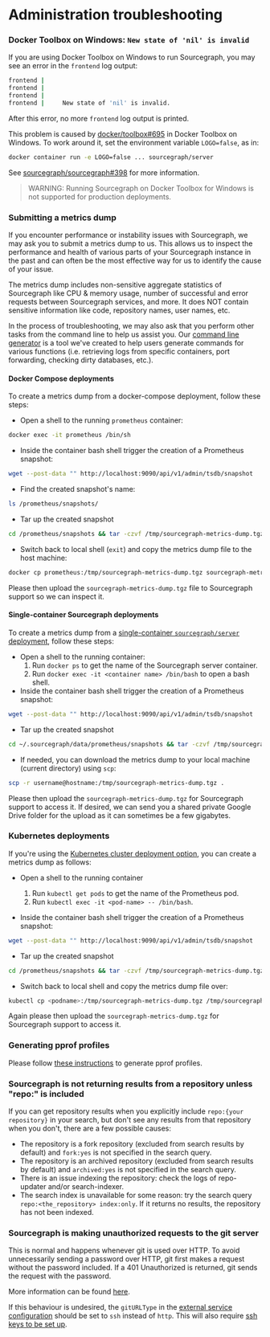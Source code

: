 # Administration troubleshooting

### Docker Toolbox on Windows: `New state of 'nil' is invalid`

If you are using Docker Toolbox on Windows to run Sourcegraph, you may see an error in the `frontend` log output:

```bash
frontend |
frontend |
frontend |
frontend |     New state of 'nil' is invalid.
```

After this error, no more `frontend` log output is printed.

This problem is caused by [docker/toolbox#695](https://github.com/docker/toolbox/issues/695#issuecomment-356218801) in Docker Toolbox on Windows. To work around it, set the environment variable `LOGO=false`, as in:

```bash
docker container run -e LOGO=false ... sourcegraph/server
```

See [sourcegraph/sourcegraph#398](https://github.com/sourcegraph/sourcegraph/issues/398) for more information.

> WARNING: Running Sourcegraph on Docker Toolbox for Windows is not supported for production deployments.

### Submitting a metrics dump

If you encounter performance or instability issues with Sourcegraph, we may ask you to submit a metrics dump to us. This allows us to inspect the performance and health of various parts of your Sourcegraph instance in the past and can often be the most effective way for us to identify the cause of your issue.

The metrics dump includes non-sensitive aggregate statistics of Sourcegraph like CPU & memory usage, number of successful and error requests between Sourcegraph services, and more. It does NOT contain sensitive information like code, repository names, user names, etc.

In the process of troubleshooting, we may also ask that you perform other tasks from the command line to help us assist you. Our [command line generator](https://sourcegraph.github.io/support-generator/) is a tool we've created to help users generate commands for various functions (i.e. retrieving logs from specific containers, port forwarding, checking dirty databases, etc.).

#### Docker Compose deployments

To create a metrics dump from a docker-compose deployment, follow these steps:

* Open a shell to the running `prometheus` container:

```sh
docker exec -it prometheus /bin/sh
```

* Inside the container bash shell trigger the creation of a Prometheus snapshot:

```sh
wget --post-data "" http://localhost:9090/api/v1/admin/tsdb/snapshot
```

* Find the created snapshot's name:

```sh
ls /prometheus/snapshots/
```

* Tar up the created snapshot

```sh
cd /prometheus/snapshots && tar -czvf /tmp/sourcegraph-metrics-dump.tgz <snapshot-name>
```

* Switch back to local shell (`exit`) and copy the metrics dump file to the host machine:

```sh
docker cp prometheus:/tmp/sourcegraph-metrics-dump.tgz sourcegraph-metrics-dump.tgz
```

Please then upload the `sourcegraph-metrics-dump.tgz` file to Sourcegraph support so we can inspect it.

#### Single-container Sourcegraph deployments

To create a metrics dump from a [single-container `sourcegraph/server` deployment](/admin/deploy/docker-single-container/), follow these steps:

* Open a shell to the running container:
    1. Run `docker ps` to get the name of the Sourcegraph server container.
    1. Run `docker exec -it <container name> /bin/bash` to open a bash shell.
* Inside the container bash shell trigger the creation of a Prometheus snapshot:

```sh
wget --post-data "" http://localhost:9090/api/v1/admin/tsdb/snapshot
```

* Tar up the created snapshot

```sh
cd ~/.sourcegraph/data/prometheus/snapshots && tar -czvf /tmp/sourcegraph-metrics-dump.tgz <snapshot-name>
```

* If needed, you can download the metrics dump to your local machine (current directory) using `scp`:

```sh
scp -r username@hostname:/tmp/sourcegraph-metrics-dump.tgz .
```

Please then upload the `sourcegraph-metrics-dump.tgz` for Sourcegraph support to access it. If desired, we can send you a shared private Google Drive folder for the upload as it can sometimes be a few gigabytes.

### Kubernetes deployments

If you're using the [Kubernetes cluster deployment option](https://github.com/sourcegraph/deploy-sourcegraph),
you can create a metrics dump as follows:

* Open a shell to the running container
    1. Run `kubectl get pods` to get the name of the Prometheus pod.
    1. Run `kubectl exec -it <pod-name> -- /bin/bash`.

* Inside the container bash shell trigger the creation of a Prometheus snapshot:

```sh
wget --post-data "" http://localhost:9090/api/v1/admin/tsdb/snapshot
```

* Tar up the created snapshot

```sh
cd /prometheus/snapshots && tar -czvf /tmp/sourcegraph-metrics-dump.tgz <snapshot-name>
```

* Switch back to local shell and copy the metrics dump file over:

```sh
kubectl cp <podname>:/tmp/sourcegraph-metrics-dump.tgz /tmp/sourcegraph-metrics-dump.tgz
```

Again please then upload the `sourcegraph-metrics-dump.tgz` for Sourcegraph support to access it.

### Generating pprof profiles

Please follow [these instructions](/admin/pprof) to generate pprof profiles.

### Sourcegraph is not returning results from a repository unless "repo:" is included

If you can get repository results when you explicitly include `repo:{your repository}` in your search, but don't see any results from that repository when you don't, there are a few possible causes:

- The repository is a fork repository (excluded from search results by default) and `fork:yes` is not specified in the search query.
- The repository is an archived repository (excluded from search results by default) and `archived:yes` is not specified in the search query.
- There is an issue indexing the repository: check the logs of repo-updater and/or search-indexer.
- The search index is unavailable for some reason: try the search query `repo:<the_repository> index:only`. If it returns no results, the repository has not been indexed.

### Sourcegraph is making unauthorized requests to the git server

This is normal and happens whenever git is used over HTTP. To avoid unnecessarily sending a password over HTTP, git first
makes a request without the password included. If a 401 Unauthorized is returned, git sends the request with the password.

More information can be found [here](https://confluence.atlassian.com/bitbucketserverkb/two-401-responses-for-every-git-opperation-938854756.html).

If this behaviour is undesired, the `gitURLType` in the [external service configuration](/admin/code_hosts/github#configuration)
should be set to `ssh` instead of `http`. This will also require [ssh keys to be set up](/admin/repo/auth#repositories-that-need-http-s-or-ssh-authentication).
